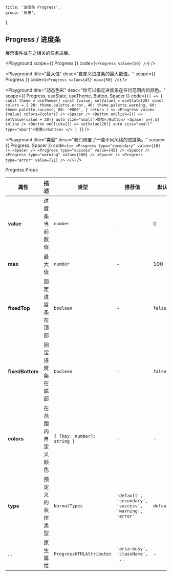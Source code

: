
	title: '进度条 Progress',
	group: '反馈',
};

## Progress / 进度条

展示事件或与之相关的任务进展。

<Playground
	scope={{ Progress }}
	code={`
<Progress value={50} />
`}
/>

<Playground
	title="最大值"
	desc="自定义进度条的最大数值。"
	scope={{ Progress }}
	code={`
<Progress value={45} max={50} />
`}
/>

<Playground
	title="动态色彩"
	desc="你可以指定进度条在任何范围内的颜色。"
	scope={{ Progress, useState, useTheme, Button, Spacer }}
	code={`
() => {
  const theme = useTheme()
  const [value, setValue] = useState(20)
  const colors = {
    20: theme.palette.error,
    40: theme.palette.warning,
    60: theme.palette.success,
    80: '#000',
  }
  return (
    <>
      <Progress value={value} colors={colors} />
      <Spacer />
      <Button onClick={() => setValue(value + 20)} auto size="small">增加</Button>
      <Spacer x={.5} inline />
      <Button onClick={() => setValue(20)} auto size="small" type="abort">重置</Button>
    </>
  )
}
`}
/>

<Playground
	title="类型"
	desc="我们预置了一些不同风格的进度条。"
	scope={{ Progress, Spacer }}
	code={`
<>
  <Progress type="secondary" value={10} />
  <Spacer />
  <Progress type="success" value={45} />
  <Spacer />
  <Progress type="warning" value={100} />
  <Spacer />
  <Progress type="error" value={21} />
</>
`}
/>

<Attributes edit="/pages/zh-cn/components/progress.mdx">
<Attributes.Title>Progress.Props</Attributes.Title>

| 属性            | 描述               | 类型                        | 推荐值                                                  | 默认      |
| --------------- | ------------------ | --------------------------- | ------------------------------------------------------- | --------- |
| **value**       | 进度条当前数值     | `number`                    | -                                                       | 0         |
| **max**         | 最大值             | `number`                    | -                                                       | 100       |
| **fixedTop**    | 固定进度条在顶部   | `boolean`                   | -                                                       | `false`   |
| **fixedBottom** | 固定进度条在底部   | `boolean`                   | -                                                       | `false`   |
| **colors**      | 在范围内自定义颜色 | `{ [key: number]: string }` | -                                                       | -         |
| **type**        | 预定义的状体类型   | `NormalTypes`               | `'default', 'secondary', 'success', 'warning', 'error'` | `default` |
| ...             | 原生属性           | `ProgressHTMLAttributes`    | `'aria-busy', 'className', ...`                         | -         |

</Attributes>

